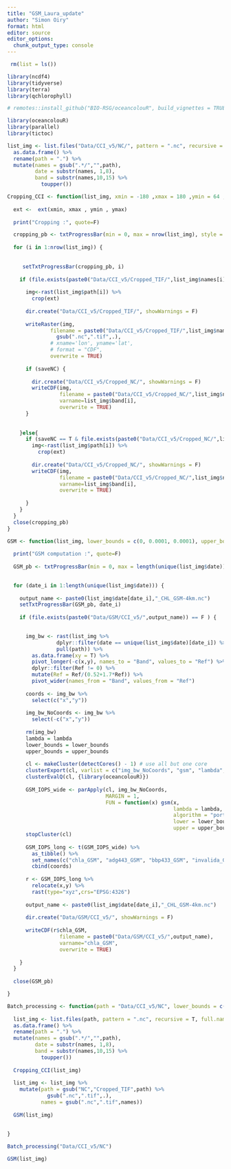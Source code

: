 ```yaml
---
title: "GSM_Laura_update"
author: "Simon Oiry"
format: html
editor: source
editor_options: 
  chunk_output_type: console
---
```


```r

 rm(list = ls())

library(ncdf4)
library(tidyverse)
library(terra)
library(qchlorophyll)

# remotes::install_github("BIO-RSG/oceancolouR", build_vignettes = TRUE)

library(oceancolouR)
library(parallel)
library(tictoc)


```

```r

list_img <- list.files("Data/CCI_v5/NC/", pattern = ".nc", recursive = T, full.names = T) %>% 
  as.data.frame() %>% 
  rename(path = ".") %>% 
  mutate(names = gsub(".*/","",path),
         date = substr(names, 1,8),
         band = substr(names,10,15) %>% 
           toupper())
```

```r

Cropping_CCI <- function(list_img, xmin = -180 ,xmax = 180 ,ymin = 64 , ymax = 90, saveNC = F){
  
  ext <-  ext(xmin, xmax , ymin , ymax)
   
  print("Cropping :", quote=F)

  cropping_pb <- txtProgressBar(min = 0, max = nrow(list_img), style = 3)
  
  for (i in 1:nrow(list_img)) {
    
     
     setTxtProgressBar(cropping_pb, i)
    
    if (file.exists(paste0("Data/CCI_v5/Cropped_TIF/",list_img$names[i])%>%gsub(".nc",".tif",.)) == F) {
      
      img<-rast(list_img$path[i]) %>% 
        crop(ext)
    
      dir.create("Data/CCI_v5/Cropped_TIF/", showWarnings = F)
      
      writeRaster(img, 
              filename = paste0("Data/CCI_v5/Cropped_TIF/",list_img$names[i]) %>% 
                gsub(".nc",".tif",.),
              # xname='lon', yname='lat',
              # format = "CDF",
              overwrite = TRUE) 
      
      if (saveNC) {
        
        dir.create("Data/CCI_v5/Cropped_NC/", showWarnings = F)
        writeCDF(img,
                 filename = paste0("Data/CCI_v5/Cropped_NC/",list_img$names[i]),
                 varname=list_img$band[i],
                 overwrite = TRUE) 
      } 
      
    
    }else{
      if (saveNC == T & file.exists(paste0("Data/CCI_v5/Cropped_NC/",list_img$names[i])) == F) {
        img<-rast(list_img$path[i]) %>% 
          crop(ext)
        
        dir.create("Data/CCI_v5/Cropped_NC/", showWarnings = F)
        writeCDF(img,
                 filename = paste0("Data/CCI_v5/Cropped_NC/",list_img$names[i]),
                 varname=list_img$band[i],
                 overwrite = TRUE)
        
      }
    }
  }
  close(cropping_pb)
}

```

```r

GSM <- function(list_img, lower_bounds = c(0, 0.0001, 0.0001), upper_bounds = c(64, 2, 0.1), lambda =  c(412, 443, 490, 510, 560, 665), img_bw_NoCoords = NA){
  
  print("GSM computation :", quote=F)
  
  GSM_pb <- txtProgressBar(min = 0, max = length(unique(list_img$date)), style = 3)

  
  for (date_i in 1:length(unique(list_img$date))) {
    
    output_name <- paste0(list_img$date[date_i],"_CHL_GSM-4km.nc")
    setTxtProgressBar(GSM_pb, date_i)
    
    if (file.exists(paste0("Data/GSM/CCI_v5/",output_name)) == F ) {

      
      img_bw <- rast(list_img %>% 
                dplyr::filter(date == unique(list_img$date)[date_i]) %>% 
                pull(path)) %>% 
        as.data.frame(xy = T) %>% 
        pivot_longer(-c(x,y), names_to = "Band", values_to = "Ref") %>% 
        dplyr::filter(Ref != 0) %>% 
        mutate(Ref = Ref/(0.52+1.7*Ref)) %>% 
        pivot_wider(names_from = "Band", values_from = "Ref")  
      
      coords <- img_bw %>% 
        select(c("x","y"))
      
      img_bw_NoCoords <- img_bw %>% 
        select(-c("x","y"))
      
      rm(img_bw)
      lambda = lambda
      lower_bounds = lower_bounds
      upper_bounds = upper_bounds
      
      cl <- makeCluster(detectCores() - 1) # use all but one core
      clusterExport(cl, varlist = c("img_bw_NoCoords", "gsm", "lambda", "lower_bounds", "upper_bounds"))  # export necessary variables
      clusterEvalQ(cl, {library(oceancolouR)}) 
  
      GSM_IOPS_wide <- parApply(cl, img_bw_NoCoords,
                                MARGIN = 1, 
                                FUN = function(x) gsm(x, 
                                                      lambda = lambda, 
                                                      algorithm = "port", 
                                                      lower = lower_bounds, 
                                                      upper = upper_bounds))
      stopCluster(cl)
      
      GSM_IOPS_long <- t(GSM_IOPS_wide) %>% 
        as_tibble() %>% 
        set_names(c("chla_GSM", "adg443_GSM", "bbp433_GSM", "invalida_GSM")) %>% 
        cbind(coords)
      
      r <- GSM_IOPS_long %>% 
        relocate(x,y) %>% 
        rast(type="xyz",crs="EPSG:4326")
      
      output_name <- paste0(list_img$date[date_i],"_CHL_GSM-4km.nc")
      
      dir.create("Data/GSM/CCI_v5/", showWarnings = F)
      
      writeCDF(r$chla_GSM,
                 filename = paste0("Data/GSM/CCI_v5/",output_name),
                 varname="chla_GSM",
                 overwrite = TRUE) 
    
    }
  }
  
  close(GSM_pb)

}


```

```r

Batch_processing <- function(path = "Data/CCI_v5/NC", lower_bounds = c(0, 0.0001, 0.0001), upper_bounds = c(64, 2, 0.1), lambda =  c(412, 443, 490, 510, 560, 665), xmin = -180 ,xmax = 180 ,ymin = 64 , ymax = 90, saveNC = F){
  
  list_img <- list.files(path, pattern = ".nc", recursive = T, full.names = T) %>% 
  as.data.frame() %>% 
  rename(path = ".") %>% 
  mutate(names = gsub(".*/","",path),
         date = substr(names, 1,8),
         band = substr(names,10,15) %>% 
           toupper())
  
  Cropping_CCI(list_img)
  
  list_img <- list_img %>% 
    mutate(path = gsub("NC","Cropped_TIF",path) %>% 
             gsub(".nc",".tif",.),
           names = gsub(".nc",".tif",names))
  
  GSM(list_img)
  
  
}


```


```r

Batch_processing("Data/CCI_v5/NC")

GSM(list_img)

```








